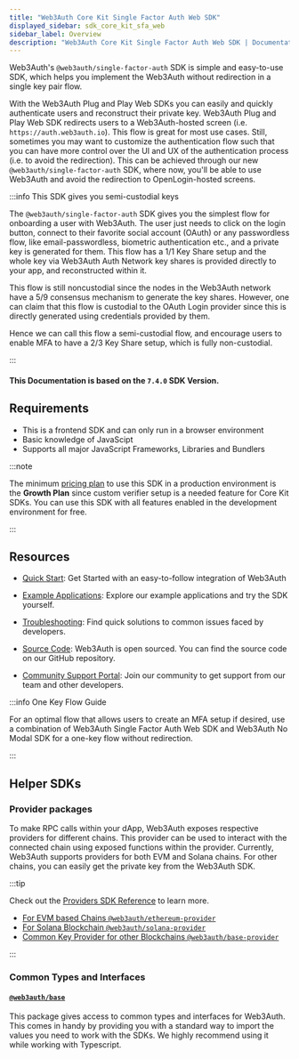 ```yaml
---
title: "Web3Auth Core Kit Single Factor Auth Web SDK"
displayed_sidebar: sdk_core_kit_sfa_web
sidebar_label: Overview
description: "Web3Auth Core Kit Single Factor Auth Web SDK | Documentation - Web3Auth"
---
```


Web3Auth's `@web3auth/single-factor-auth` SDK is simple and easy-to-use SDK, which helps you
implement the Web3Auth without redirection in a single key pair flow.

With the Web3Auth Plug and Play Web SDKs you can easily and quickly authenticate users and
reconstruct their private key. Web3Auth Plug and Play Web SDK redirects users to a Web3Auth-hosted
screen (i.e. `https://auth.web3auth.io`). This flow is great for most use cases. Still, sometimes
you may want to customize the authentication flow such that you can have more control over the UI
and UX of the authentication process (i.e. to avoid the redirection). This can be achieved through
our new `@web3auth/single-factor-auth` SDK, where now, you'll be able to use Web3Auth and avoid the
redirection to OpenLogin-hosted screens.

:::info This SDK gives you semi-custodial keys

The `@web3auth/single-factor-auth` SDK gives you the simplest flow for onboarding a user with
Web3Auth. The user just needs to click on the login button, connect to their favorite social account
(OAuth) or any passwordless flow, like email-passwordless, biometric authentication etc., and a
private key is generated for them. This flow has a 1/1 Key Share setup and the whole key via
Web3Auth Auth Network key shares is provided directly to your app, and reconstructed within it.

This flow is still noncustodial since the nodes in the Web3Auth network have a 5/9 consensus
mechanism to generate the key shares. However, one can claim that this flow is custodial to the
OAuth Login provider since this is directly generated using credentials provided by them.

Hence we can call this flow a semi-custodial flow, and encourage users to enable MFA to have a 2/3
Key Share setup, which is fully non-custodial.

:::

#### This Documentation is based on the `7.4.0` SDK Version.

## Requirements

- This is a frontend SDK and can only run in a browser environment
- Basic knowledge of JavaScipt
- Supports all major JavaScript Frameworks, Libraries and Bundlers

:::note

The minimum [pricing plan](https://web3auth.io/pricing.html) to use this SDK in a production
environment is the **Growth Plan** since custom verifier setup is a needed feature for Core Kit
SDKs. You can use this SDK with all features enabled in the development environment for free.

:::

## Resources

- [Quick Start](/quick-start?product=CORE_KIT&sdk=SFA_WEB&framework=REACT&stepIndex=0): Get Started
  with an easy-to-follow integration of Web3Auth

- [Example Applications](/examples?product=Core+Kit&sdk=Single+Factor+Auth+Web+SDK): Explore our
  example applications and try the SDK yourself.

- [Troubleshooting](/troubleshooting): Find quick solutions to common issues faced by developers.

- [Source Code](https://github.com/Web3Auth/single-factor-auth-web/): Web3Auth is open sourced. You
  can find the source code on our GitHub repository.

- [Community Support Portal](https://web3auth.io/community/c/help-core-kit/core-kit-sfa-web/22):
  Join our community to get support from our team and other developers.

:::info One Key Flow Guide

For an optimal flow that allows users to create an MFA setup if desired, use a combination of
Web3Auth Single Factor Auth Web SDK and Web3Auth No Modal SDK for a one-key flow without
redirection.

:::

## Helper SDKs

### Provider packages

To make RPC calls within your dApp, Web3Auth exposes respective providers for different chains. This
provider can be used to interact with the connected chain using exposed functions within the
provider. Currently, Web3Auth supports providers for both EVM and Solana chains. For other chains,
you can easily get the private key from the Web3Auth SDK.

:::tip

Check out the [Providers SDK Reference](/sdk/providers) to learn more.

- [For EVM based Chains `@web3auth/ethereum-provider`](/sdk/providers/evm)
- [For Solana Blockchain `@web3auth/solana-provider`](/sdk/providers/solana)
- [Common Key Provider for other Blockchains `@web3auth/base-provider`](/sdk/providers/common)

:::

### Common Types and Interfaces

#### [`@web3auth/base`](https://npmjs.com/package/@web3auth/base)

This package gives access to common types and interfaces for Web3Auth. This comes in handy by
providing you with a standard way to import the values you need to work with the SDKs. We highly
recommend using it while working with Typescript.
